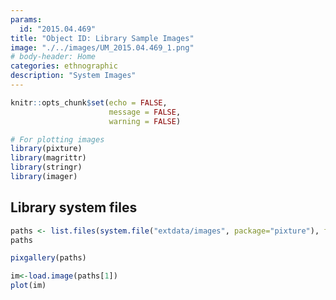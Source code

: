 ```yaml
---
params:
  id: "2015.04.469"
title: "Object ID: Library Sample Images"
image: "./../images/UM_2015.04.469_1.png"
# body-header: Home
categories: ethnographic
description: "System Images"
---
```


```r
knitr::opts_chunk$set(echo = FALSE,
                      message = FALSE,
                      warning = FALSE)
```

```r

# For plotting images
library(pixture)
library(magrittr)
library(stringr)
library(imager)

```


## Library system files

```r
paths <- list.files(system.file("extdata/images", package="pixture"), full=TRUE)
paths
```

```r
pixgallery(paths)
```

```r
im<-load.image(paths[1])
plot(im)
```
